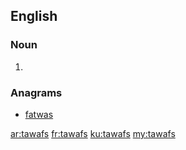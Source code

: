 ==English==

===Noun===
{{head|en|noun plural form}}

# {{plural of|tawaf|lang=en}}

===Anagrams===
* [[fatwas#English|fatwas]]

[[ar:tawafs]]
[[fr:tawafs]]
[[ku:tawafs]]
[[my:tawafs]]